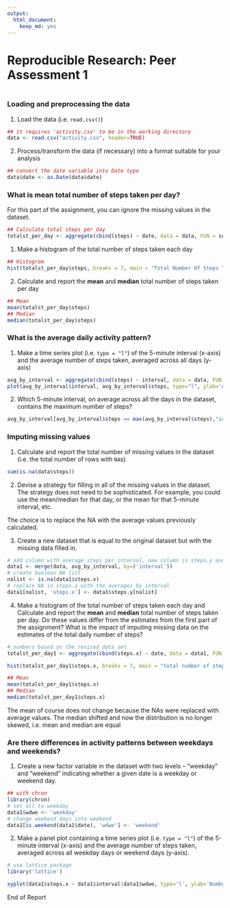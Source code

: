 ```yaml
---
output:
  html_document:
    keep_md: yes
---
```

# Reproducible Research: Peer Assessment 1


```r
```


### Loading and preprocessing the data

1. Load the data (i.e. `read.csv()`)
```r
## it requires 'activity.csv' to be in the working directory
data <- read.csv("activity.csv", header=TRUE)
```
2. Process/transform the data (if necessary) into a format suitable for your analysis
```r
## convert the date variable into Date type
data$date <- as.Date(data$date)
```

### What is mean total number of steps taken per day?
For this part of the assignment, you can ignore the missing values in the dataset.

```r
## Calculate total steps per day
totalst_per_day <- aggregate(cbind(steps) ~ date, data = data, FUN = sum, na.rm = FALSE)
```
1. Make a histogram of the total number of steps taken each day
```r
## Histogram
hist(totalst_per_day$steps, breaks = 7, main = "Total Number Of Steps Taken Each Day", xlab='Steps')
```
    
2. Calculate and report the **mean** and **median** total number of steps taken per day
```r
## Mean
mean(totalst_per_day$steps)
## Median
median(totalst_per_day$steps)

```

### What is the average daily activity pattern?

1. Make a time series plot (i.e. `type = "l"`) of the 5-minute interval (x-axis) and the average number of steps taken, averaged across all days (y-axis)

```r
avg_by_interval <- aggregate(cbind(steps) ~ interval, data = data, FUN = mean, na.rm = FALSE)
plot(avg_by_interval$interval, avg_by_interval$steps, type="l", ylab='Average Steps', xlab='Interval', main='Average Number Of Steps Taken Per Interval')
```
    
2. Which 5-minute interval, on average across all the days in the dataset, contains the maximum number of steps?
```r
avg_by_interval[avg_by_interval$steps == max(avg_by_interval$steps),"interval"]
```

### Imputing missing values

1. Calculate and report the total number of missing values in the dataset (i.e. the total number of rows with `NA`s)
```r
sum(is.na(data$steps))
```

2. Devise a strategy for filling in all of the missing values in the dataset. The strategy does not need to be sophisticated. For example, you could use the mean/median for that day, or the mean for that 5-minute interval, etc.

The choice is to replace the NA with the average values previously calculated.

3. Create a new dataset that is equal to the original dataset but with the missing data filled in.
```r
# add column with average steps per interval, new column is steps.y and the old steps becomes steps.x
data1 <- merge(data, avg_by_interval, by=('interval'))
# create boolean NA list
nalist <- is.na(data1$steps.x)
# replace NA in steps.x with the averages by interval
data1[nalist, 'steps.x'] <- data1$steps.y[nalist]
```

4. Make a histogram of the total number of steps taken each day and Calculate and report the **mean** and **median** total number of steps taken per day. Do these values differ from the estimates from the first part of the assignment? What is the impact of imputing missing data on the estimates of the total daily number of steps?

```r
# numbers based on the revised data set
totalst_per_day1 <- aggregate(cbind(steps.x) ~ date, data = data1, FUN = sum, na.rm = TRUE)

hist(totalst_per_day1$steps.x, breaks = 7, main = "total number of steps taken each day", xlab='Number of steps')

## Mean
mean(totalst_per_day1$steps.x)
## Median
median(totalst_per_day1$steps.x)
```
The mean of course does not change because the NAs were replaced with average values.
The median shifted and now the distribution is no longer skewed, i.e. mean and median are equal

### Are there differences in activity patterns between weekdays and weekends?

1. Create a new factor variable in the dataset with two levels -- "weekday" and "weekend" indicating whether a given date is a weekday or weekend day.
```r
## with chron
library(chron)
# set all to weekday
data1$wdwe <- 'weekday'
# change weekend days into weekend
data1[is.weekend(data1$date), 'wdwe'] <- 'weekend'
```

2. Make a panel plot containing a time series plot (i.e. `type = "l"`) of the 5-minute interval (x-axis) and the average number of steps taken, averaged across all weekday days or weekend days (y-axis).


```r
# use lattice package
library('lattice')

xyplot(data1$steps.x ~ data1$interval|data1$wdwe, type='l', ylab='Number of steps', xlab='Interval', layout=c(1,2))
```
    
End of Report